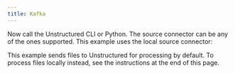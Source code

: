 ```yaml
---
title: Kafka
---
```



<NewDocument />


<SharedKafka />

Now call the Unstructured CLI or Python. The source connector can be any of the ones supported. This example uses the local source connector:

This example sends files to Unstructured for processing by default. To process files locally instead, see the instructions at the end of this page.


<CodeGroup>
  <KafkaAPISh />
  <KafkaAPIPyV2 />
  <KafkaAPIPyV1 />
</CodeGroup>


<SharedPartitionByAPIOSS/>